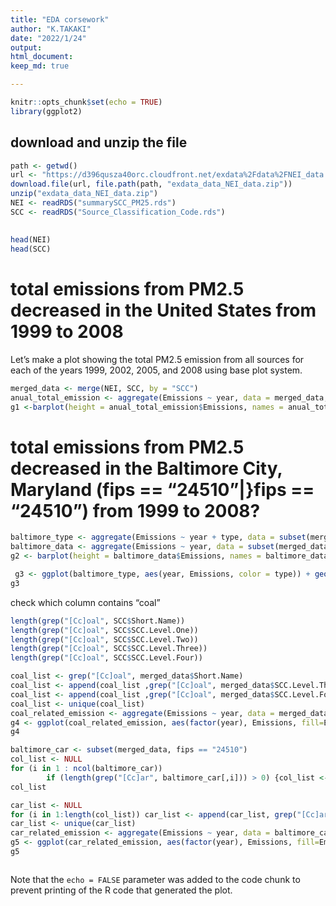 ```yaml
---
title: "EDA corsework"
author: "K.TAKAKI"
date: "2022/1/24"
output: 
html_document: 
keep_md: true

---
```


```r
knitr::opts_chunk$set(echo = TRUE)
library(ggplot2)
```

## download and unzip the file

```r
path <- getwd()
url <- "https://d396qusza40orc.cloudfront.net/exdata%2Fdata%2FNEI_data.zip"
download.file(url, file.path(path, "exdata_data_NEI_data.zip"))
unzip("exdata_data_NEI_data.zip")
NEI <- readRDS("summarySCC_PM25.rds")
SCC <- readRDS("Source_Classification_Code.rds")
```

## 


```r
head(NEI)
head(SCC)
```

# total emissions from PM2.5 decreased in the United States from 1999 to 2008
Let's make a plot showing the total PM2.5 emission from all sources for each of the years 1999, 2002, 2005, and 2008 using base plot system.
```r
merged_data <- merge(NEI, SCC, by = "SCC")
anual_total_emission <- aggregate(Emissions ~ year, data = merged_data, sum, na.rm=TRUE)
g1 <-barplot(height = anual_total_emission$Emissions, names = anual_total_emission$year)
```

# total emissions from PM2.5 decreased in the Baltimore City, Maryland (fips == "24510"|}fips == "24510") from 1999 to 2008?

```r
baltimore_type <- aggregate(Emissions ~ year + type, data = subset(merged_data, fips == "24510"), sum, na.rm=TRUE)
baltimore_data <- aggregate(Emissions ~ year, data = subset(merged_data, fips == "24510"), sum, na.rm=TRUE)
g2 <- barplot(height = baltimore_data$Emissions, names = baltimore_data$year)
```

```r
 g3 <- ggplot(baltimore_type, aes(year, Emissions, color = type)) + geom_line(aes(fill=type), show.legend = TRUE)
g3
```

check which column contains "coal"
```r
length(grep("[Cc]oal", SCC$Short.Name))
length(grep("[Cc]oal", SCC$SCC.Level.One))
length(grep("[Cc]oal", SCC$SCC.Level.Two))
length(grep("[Cc]oal", SCC$SCC.Level.Three))
length(grep("[Cc]oal", SCC$SCC.Level.Four))
```


```r
coal_list <- grep("[Cc]oal", merged_data$Short.Name)
coal_list <- append(coal_list ,grep("[Cc]oal", merged_data$SCC.Level.Three))
coal_list <- append(coal_list ,grep("[Cc]oal", merged_data$SCC.Level.Four))
coal_list <- unique(coal_list)
coal_related_emission <- aggregate(Emissions ~ year, data = merged_data[coal_list,4:6], sum, na.rm=TRUE)
g4 <- ggplot(coal_related_emission, aes(factor(year), Emissions, fill=Emissions)) + geom_bar(stat = "identity")
g4
```

```r
baltimore_car <- subset(merged_data, fips == "24510")
col_list <- NULL
for (i in 1 : ncol(baltimore_car))
        if (length(grep("[Cc]ar", baltimore_car[,i])) > 0) {col_list <- append(col_list, i); print(colnames(baltimore_car[i]))}
col_list
```

```r
car_list <- NULL
for (i in 1:length(col_list)) car_list <- append(car_list, grep("[Cc]ar", baltimore_car[,col_list[i]]))
car_list <- unique(car_list)
car_related_emission <- aggregate(Emissions ~ year, data = baltimore_car[car_list, 4:6], sum, na.rm=TRUE)
g5 <- ggplot(car_related_emission, aes(factor(year), Emissions, fill=Emissions)) + geom_bar(stat = "identity")
g5
```

```r

```

Note that the `echo = FALSE` parameter was added to the code chunk to prevent printing of the R code that generated the plot.

